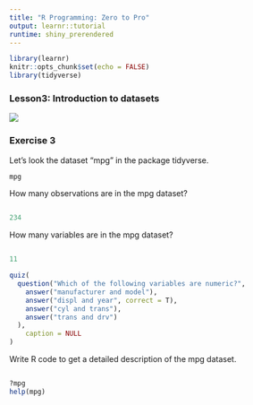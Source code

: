 ```yaml
---
title: "R Programming: Zero to Pro"
output: learnr::tutorial
runtime: shiny_prerendered
---
```


```r
library(learnr)
knitr::opts_chunk$set(echo = FALSE)
library(tidyverse)
```
### Lesson3: Introduction to datasets

![](https://www.youtube.com/watch?v=6wuwmpeYn8k)

### Exercise 3

Let's look the dataset "mpg" in the package tidyverse. 

```r
mpg
```


How many observations are in the mpg dataset?
```r

```

```r
234
```

How many variables are in the mpg dataset?
```r

```

```r
11
```



```r
quiz(
  question("Which of the following variables are numeric?",
    answer("manufacturer and model"),
    answer("displ and year", correct = T),
    answer("cyl and trans"),
    answer("trans and drv")
  ),
    caption = NULL
)
```


Write R code to get a detailed description of the mpg dataset.
```r

```

```r
?mpg 
help(mpg)
```

